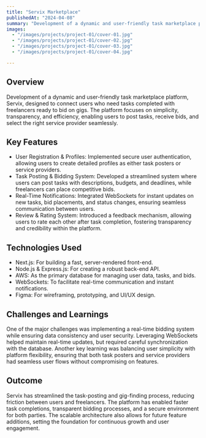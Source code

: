 ```yaml
---
title: "Servix Marketplace"
publishedAt: "2024-04-08"
summary: "Development of a dynamic and user-friendly task marketplace platform, Servix, designed to connect users who need tasks completed with freelancers ready to bid on gigs. The platform focuses on simplicity, transparency, and efficiency, enabling users to post tasks, receive bids, and select the right service provider seamlessly."
images:
  - "/images/projects/project-01/cover-01.jpg"
  - "/images/projects/project-01/cover-02.jpg"
  - "/images/projects/project-01/cover-03.jpg"
  - "/images/projects/project-01/cover-04.jpg"

---
```


## Overview

Development of a dynamic and user-friendly task marketplace platform, Servix, designed to connect users who need tasks completed with freelancers ready to bid on gigs. The platform focuses on simplicity, transparency, and efficiency, enabling users to post tasks, receive bids, and select the right service provider seamlessly.



## Key Features

- User Registration & Profiles: Implemented secure user authentication, allowing users to create detailed profiles as either task posters or service providers.
- Task Posting & Bidding System: Developed a streamlined system where users can post tasks with descriptions, budgets, and deadlines, while freelancers can place competitive bids.
- Real-Time Notifications: Integrated WebSockets for instant updates on new tasks, bid placements, and status changes, ensuring seamless communication between users.
- Review & Rating System: Introduced a feedback mechanism, allowing users to rate each other after task completion, fostering transparency and credibility within the platform.

## Technologies Used

- Next.js: For building a fast, server-rendered front-end.
- Node.js & Express.js: For creating a robust back-end API.
- AWS: As the primary database for managing user data, tasks, and bids.
- WebSockets: To facilitate real-time communication and instant notifications.
- Figma: For wireframing, prototyping, and UI/UX design.

## Challenges and Learnings

One of the major challenges was implementing a real-time bidding system while ensuring data consistency and user security. Leveraging WebSockets helped maintain real-time updates, but required careful synchronization with the database. Another key learning was balancing user simplicity with platform flexibility, ensuring that both task posters and service providers had seamless user flows without compromising on features.

## Outcome

Servix has streamlined the task-posting and gig-finding process, reducing friction between users and freelancers. The platform has enabled faster task completions, transparent bidding processes, and a secure environment for both parties. The scalable architecture also allows for future feature additions, setting the foundation for continuous growth and user engagement.